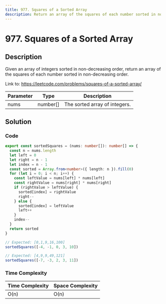 ```yaml
---
title: 977. Squares of a Sorted Array
description: Return an array of the squares of each number sorted in non-decreasing order.
---
```


# 977. Squares of a Sorted Array

## Description

Given an array of integers sorted in non-decreasing order, return an array of the squares of each number sorted in non-decreasing order.

Link to: https://leetcode.com/problems/squares-of-a-sorted-array/

| Parameter | Type     | Description                   |
| --------- | -------- | ----------------------------- |
| nums      | number[] | The sorted array of integers. |

## Solution

### Code

```ts title="977. Squares of a Sorted Array"
export const sortedSquares = (nums: number[]): number[] => {
  const n = nums.length
  let left = 0
  let right = n - 1
  let index = n - 1
  const sorted = Array.from<number>({ length: n }).fill(0)
  for (let i = 0; i < n; i++) {
    const leftValue = nums[left] * nums[left]
    const rightValue = nums[right] * nums[right]
    if (rightValue > leftValue) {
      sorted[index] = rightValue
      right--
    } else {
      sorted[index] = leftValue
      left++
    }
    index--
  }
  return sorted
}
```

```ts
// Expected: [0,1,9,16,100]
sortedSquares([-4, -1, 0, 3, 10])

// Expected: [4,9,9,49,121]
sortedSquares([-7, -3, 2, 3, 11])
```

### Time Complexity

| Time Complexity | Space Complexity |
| --------------- | ---------------- |
| O(n)            | O(n)             |
